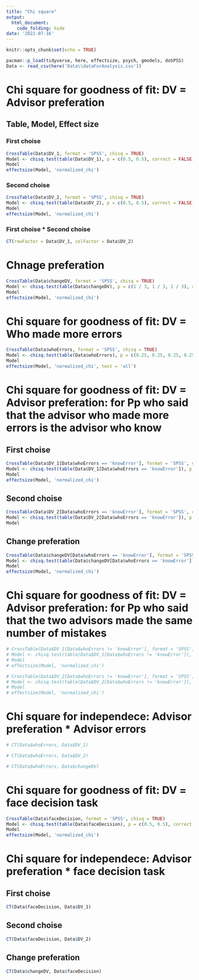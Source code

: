 ```yaml
---
title: "Chi square"
output:
  html_document:
    code_folding: hide
date: '2022-07-16'
---
```


```r
knitr::opts_chunk$set(echo = TRUE)
```

```r
pacman::p_load(tidyverse, here, effectsize, psych, gmodels, doSPSS)
Data <- read_csv(here('Data\\dataForAnalysis.csv'))
```

# Chi square for goodness of fit: DV = Advisor preferation
## Table, Model, Effect size
### First choise
```r
CrossTable(Data$DV_1, format = 'SPSS', chisq = TRUE)
Model <- chisq.test(table(Data$DV_1), p = c(0.5, 0.5), correct = FALSE)
Model
effectsize(Model, 'normalized_chi')
```
### Second choise
```r
CrossTable(Data$DV_2, format = 'SPSS', chisq = TRUE)
Model <- chisq.test(table(Data$DV_2), p = c(0.5, 0.5), correct = FALSE)
Model
effectsize(Model, 'normalized_chi')

```

### First choise * Second choise
```r
CT(rowFactor = Data$DV_1, colFactor = Data$DV_2)
```

# Chnage preferation
```r
CrossTable(Data$changeDV, format = 'SPSS', chisq = TRUE)
Model <- chisq.test(table(Data$changeDV), p = c(1 / 3, 1 / 3, 1 / 3), correct = FALSE)
Model
effectsize(Model, 'normalized_chi')
```



# Chi square for goodness of fit: DV = Who made more errors

```r
CrossTable(Data$whoErrors, format = 'SPSS', chisq = TRUE)
Model <- chisq.test(table(Data$whoErrors), p = c(0.25, 0.25, 0.25, 0.25), correct = FALSE)
Model
effectsize(Model, 'normalized_chi', test = 'all')
```

# Chi square for goodness of fit: DV = Advisor preferation: for Pp who said that the advisor who made more errors is the advisor who know
## First choise
```r
CrossTable(Data$DV_1[Data$whoErrors == 'knowError'], format = 'SPSS', chisq = TRUE)
Model <- chisq.test(table(Data$DV_1[Data$whoErrors == 'knowError']), p = c(0.5, 0.5), correct = FALSE)
Model
effectsize(Model, 'normalized_chi')
```

## Second choise
```r
CrossTable(Data$DV_2[Data$whoErrors == 'knowError'], format = 'SPSS', chisq = TRUE)
Model <- chisq.test(table(Data$DV_2[Data$whoErrors == 'knowError']), p = c(0.5, 0.5), correct = FALSE)
Model
```

## Change preferation
```r
CrossTable(Data$changeDV[Data$whoErrors == 'knowError'], format = 'SPSS', chisq = TRUE)
Model <- chisq.test(table(Data$changeDV[Data$whoErrors == 'knowError']), p = c(1 / 3, 1 / 3, 1 / 3), correct = FALSE)
Model
effectsize(Model, 'normalized_chi')
```

# Chi square for goodness of fit: DV = Advisor preferation: for Pp who said that the two advisors made the same number of mistakes
```r
# CrossTable(Data$DV_1[Data$whoErrors != 'knowError'], format = 'SPSS', chisq = TRUE)
# Model <- chisq.test(table(Data$DV_1[Data$whoErrors != 'knowError']), p = c(0.5, 0.5), correct = FALSE)
# Model
# effectsize(Model, 'normalized_chi')
```

```r
# CrossTable(Data$DV_2[Data$whoErrors != 'knowError'], format = 'SPSS', chisq = TRUE)
# Model <- chisq.test(table(Data$DV_2[Data$whoErrors != 'knowError']), p = c(0.5, 0.5), correct = FALSE)
# Model
# effectsize(Model, 'normalized_chi')
```


# Chi square for independece: Advisor preferation * Advisor errors

```r
# CT(Data$whoErrors, Data$DV_1)
```

```r
# CT(Data$whoErrors, Data$DV_2)
```

```r
# CT(Data$whoErrors, Data$changeDV)
```

# Chi square for goodness of fit: DV = face decision task

```r
CrossTable(Data$faceDecision, format = 'SPSS', chisq = TRUE)
Model <- chisq.test(table(Data$faceDecision), p = c(0.5, 0.5), correct = FALSE)
Model
effectsize(Model, 'normalized_chi')
```

# Chi square for independece: Advisor preferation * face decision task
## First choise
```r
CT(Data$faceDecision, Data$DV_1)
```

## Second choise
```r
CT(Data$faceDecision, Data$DV_2)
```

## Change preferation
```r
CT(Data$changeDV, Data$faceDecision)
```
